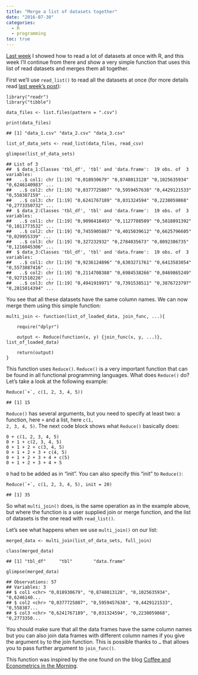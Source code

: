 ```yaml
---
title: "Merge a list of datasets together"
date: "2016-07-30"
categories:
  - R
  - programming
toc: true
---
```




<p><a href="http://www.brodrigues.co/2016/07/26/read-a-lot-of-datasets-at-once-with-r">Last week</a> I showed how to read a lot of datasets at once with R, and this week I’ll continue from there and show a very simple function that uses this list of read datasets and merges them all together.</p>
<p>First we’ll use <code>read_list()</code> to read all the datasets at once (for more details read <a href="http://www.brodrigues.co/2016/07/26/read-a-lot-of-datasets-at-once-with-r">last week’s post</a>):</p>
<pre class="r"><code>library(&quot;readr&quot;)
library(&quot;tibble&quot;)

data_files &lt;- list.files(pattern = &quot;.csv&quot;)

print(data_files)</code></pre>
<pre><code>## [1] &quot;data_1.csv&quot; &quot;data_2.csv&quot; &quot;data_3.csv&quot;</code></pre>
<pre class="r"><code>list_of_data_sets &lt;- read_list(data_files, read_csv)

glimpse(list_of_data_sets)</code></pre>
<pre><code>## List of 3
##  $ data_1:Classes 'tbl_df', 'tbl' and 'data.frame':  19 obs. of  3 variables:
##   ..$ col1: chr [1:19] &quot;0,018930679&quot; &quot;0,8748013128&quot; &quot;0,1025635934&quot; &quot;0,6246140983&quot; ...
##   ..$ col2: chr [1:19] &quot;0,0377725807&quot; &quot;0,5959457638&quot; &quot;0,4429121533&quot; &quot;0,558387159&quot; ...
##   ..$ col3: chr [1:19] &quot;0,6241767189&quot; &quot;0,031324594&quot; &quot;0,2238059868&quot; &quot;0,2773350732&quot; ...
##  $ data_2:Classes 'tbl_df', 'tbl' and 'data.frame':  19 obs. of  3 variables:
##   ..$ col1: chr [1:19] &quot;0,9098418493&quot; &quot;0,1127788509&quot; &quot;0,5818891392&quot; &quot;0,1011773532&quot; ...
##   ..$ col2: chr [1:19] &quot;0,7455905887&quot; &quot;0,4015039612&quot; &quot;0,6625796605&quot; &quot;0,029955339&quot; ...
##   ..$ col3: chr [1:19] &quot;0,327232932&quot; &quot;0,2784035673&quot; &quot;0,8092386735&quot; &quot;0,1216045306&quot; ...
##  $ data_3:Classes 'tbl_df', 'tbl' and 'data.frame':  19 obs. of  3 variables:
##   ..$ col1: chr [1:19] &quot;0,9236124896&quot; &quot;0,6303271761&quot; &quot;0,6413583054&quot; &quot;0,5573887416&quot; ...
##   ..$ col2: chr [1:19] &quot;0,2114708388&quot; &quot;0,6984538266&quot; &quot;0,0469865249&quot; &quot;0,9271510226&quot; ...
##   ..$ col3: chr [1:19] &quot;0,4941919971&quot; &quot;0,7391538511&quot; &quot;0,3876723797&quot; &quot;0,2815014394&quot; ...</code></pre>
<p>You see that all these datasets have the same column names. We can now merge them using this simple function:</p>
<pre class="r"><code>multi_join &lt;- function(list_of_loaded_data, join_func, ...){

    require(&quot;dplyr&quot;)

    output &lt;- Reduce(function(x, y) {join_func(x, y, ...)}, list_of_loaded_data)

    return(output)
}</code></pre>
<p>This function uses <code>Reduce()</code>. <code>Reduce()</code> is a very important function that can be found in all functional programming languages. What does <code>Reduce()</code> do? Let’s take a look at the following example:</p>
<pre class="r"><code>Reduce(`+`, c(1, 2, 3, 4, 5))</code></pre>
<pre><code>## [1] 15</code></pre>
<p><code>Reduce()</code> has several arguments, but you need to specify at least two: a function, here <code>+</code> and a list, here <code>c(1, 2, 3, 4, 5)</code>. The next code block shows what <code>Reduce()</code> basically does:</p>
<pre><code>0 + c(1, 2, 3, 4, 5)
0 + 1 + c(2, 3, 4, 5)
0 + 1 + 2 + c(3, 4, 5)
0 + 1 + 2 + 3 + c(4, 5)
0 + 1 + 2 + 3 + 4 + c(5)
0 + 1 + 2 + 3 + 4 + 5</code></pre>
<p><code>0</code> had to be added as in “init”. You can also specify this “init” to <code>Reduce()</code>:</p>
<pre class="r"><code>Reduce(`+`, c(1, 2, 3, 4, 5), init = 20)</code></pre>
<pre><code>## [1] 35</code></pre>
<p>So what <code>multi_join()</code> does, is the same operation as in the example above, but where the function is a user supplied join or merge function, and the list of datasets is the one read with <code>read_list()</code>.</p>
<p>Let’s see what happens when we use <code>multi_join()</code> on our list:</p>
<pre class="r"><code>merged_data &lt;- multi_join(list_of_data_sets, full_join)</code></pre>
<pre class="r"><code>class(merged_data)</code></pre>
<pre><code>## [1] &quot;tbl_df&quot;     &quot;tbl&quot;        &quot;data.frame&quot;</code></pre>
<pre class="r"><code>glimpse(merged_data)</code></pre>
<pre><code>## Observations: 57
## Variables: 3
## $ col1 &lt;chr&gt; &quot;0,018930679&quot;, &quot;0,8748013128&quot;, &quot;0,1025635934&quot;, &quot;0,6246140...
## $ col2 &lt;chr&gt; &quot;0,0377725807&quot;, &quot;0,5959457638&quot;, &quot;0,4429121533&quot;, &quot;0,558387...
## $ col3 &lt;chr&gt; &quot;0,6241767189&quot;, &quot;0,031324594&quot;, &quot;0,2238059868&quot;, &quot;0,2773350...</code></pre>
<p>You should make sure that all the data frames have the same column names but you can also join data frames with different column names if you give the argument <code>by</code> to the join function. This is possible thanks to <code>...</code> that allows you to pass further argument to <code>join_func()</code>.</p>
<p>This function was inspired by the one found on the blog <a href="http://novicemetrics.blogspot.lu/2011/04/merging-multiple-data-files-into-one.html">Coffee and Econometrics in the Morning</a>.</p>


